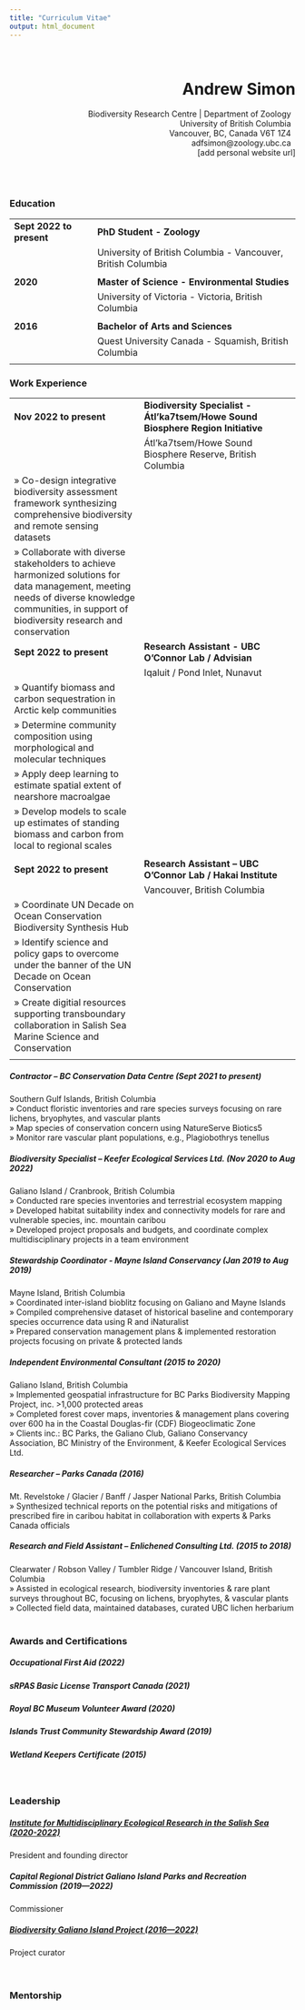 ```yaml
---
title: "Curriculum Vitae"
output: html_document
---
```

\

<div style="text-align: right"><h1>Andrew Simon</h1></div>
<div style="text-align: right">Biodiversity Research Centre | Department of Zoology \ </div>
<div style="text-align: right">University of British Columbia \ </div>
<div style="text-align: right">Vancouver, BC, Canada V6T 1Z4 \ </div>
<div style="text-align: right">adfsimon@zoology.ubc.ca \ </div>
<div style="text-align: right">[add personal website url] </div>
\
\

### Education 
|                    |                        |
|:-------------------|:-----------------------|
|**Sept 2022 to present**|**PhD Student - Zoology**|
||University of British Columbia - Vancouver, British Columbia|
||
|**2020**|**Master of Science - Environmental Studies** |
||University of Victoria - Victoria, British Columbia|
||
|**2016**|**Bachelor of Arts and Sciences**|
||Quest University Canada - Squamish, British Columbia|
||

### Work Experience
|                    |                        |
|:-------------------|:-----------------------|
|**Nov 2022 to present**|**Biodiversity Specialist - Átl’ka7tsem/Howe Sound Biosphere Region Initiative**|
||Átl’ka7tsem/Howe Sound Biosphere Reserve, British Columbia|
|» Co-design integrative biodiversity assessment framework synthesizing comprehensive biodiversity and remote sensing datasets||
|» Collaborate with diverse stakeholders to achieve harmonized solutions for data management, meeting needs of diverse knowledge communities, in support of biodiversity research and conservation||
|**Sept 2022 to present**|**Research Assistant - UBC O'Connor Lab / Advisian**|
||Iqaluit / Pond Inlet, Nunavut|
|» Quantify biomass and carbon sequestration in Arctic kelp communities|
|» Determine community composition using morphological and molecular techniques|
|» Apply deep learning to estimate spatial extent of nearshore macroalgae|
|» Develop models to scale up estimates of standing biomass and carbon from local to regional scales|
|
|**Sept 2022 to present**|**Research Assistant – UBC O'Connor Lab / Hakai Institute**|
||Vancouver, British Columbia|
|» Coordinate UN Decade on Ocean Conservation Biodiversity Synthesis Hub|
|» Identify science and policy gaps to overcome under the banner of the UN Decade on Ocean Conservation|
|» Create digitial resources supporting transboundary collaboration in Salish Sea Marine Science and Conservation|
|



##### Contractor – BC Conservation Data Centre (Sept 2021 to present)
Southern Gulf Islands, British Columbia \
» Conduct floristic inventories and rare species surveys focusing on rare lichens, bryophytes, and vascular plants
\
» Map species of conservation concern using NatureServe Biotics5
\
» Monitor rare vascular plant populations, e.g., Plagiobothrys tenellus
\

##### Biodiversity Specialist – Keefer Ecological Services Ltd. (Nov 2020 to Aug 2022)
Galiano Island / Cranbrook, British Columbia \
» Conducted rare species inventories and terrestrial ecosystem mapping 
\
» Developed habitat suitability index and connectivity models for rare and vulnerable species, inc. mountain caribou
\
» Developed project proposals and budgets, and coordinate complex multidisciplinary projects in a team environment
\

##### Stewardship Coordinator - Mayne Island Conservancy (Jan 2019 to Aug 2019)
Mayne Island, British Columbia \
» Coordinated inter-island bioblitz focusing on Galiano and Mayne Islands
\
» Compiled comprehensive dataset of historical baseline and contemporary species occurrence data using R and iNaturalist
\
» Prepared conservation management plans & implemented restoration projects focusing on private & protected lands
\

##### Independent Environmental Consultant (2015 to 2020)
Galiano Island, British Columbia \
» Implemented geospatial infrastructure for BC Parks Biodiversity Mapping
Project, inc. >1,000 protected areas
\
» Completed forest cover maps, inventories & management plans covering over 600 ha in the Coastal Douglas-fir (CDF) Biogeoclimatic Zone
\
» Clients inc.: BC Parks, the Galiano Club, Galiano Conservancy Association, BC Ministry of the Environment, & Keefer Ecological Services Ltd.
\

##### Researcher – Parks Canada (2016)
Mt. Revelstoke / Glacier / Banff / Jasper National Parks, British Columbia \
» Synthesized technical reports on the potential risks and mitigations of prescribed fire in caribou habitat in collaboration with experts & Parks Canada officials
\

##### Research and Field Assistant – Enlichened Consulting Ltd. (2015 to 2018)
Clearwater / Robson Valley / Tumbler Ridge / Vancouver Island, British Columbia \
» Assisted in ecological research, biodiversity inventories & rare plant surveys throughout BC, focusing on lichens, bryophytes, & vascular plants
\
» Collected field data, maintained databases, curated UBC lichen herbarium
\
\

### Awards and Certifications
##### Occupational First Aid (2022)
##### sRPAS Basic License Transport Canada (2021)
##### Royal BC Museum Volunteer Award (2020)
##### Islands Trust Community Stewardship Award (2019)
##### Wetland Keepers Certificate (2015)
\

### Leadership
##### <a href="https://imerss.org/">Institute for Multidisciplinary Ecological Research in the Salish Sea (2020-2022)</a>
President and founding director \

##### Capital Regional District Galiano Island Parks and Recreation Commission (2019—2022)
Commissioner \

##### <a href="https://biogaliano.org/">Biodiversity Galiano Island Project (2016—2022)</a>
Project curator \
\
\

### Mentorship
